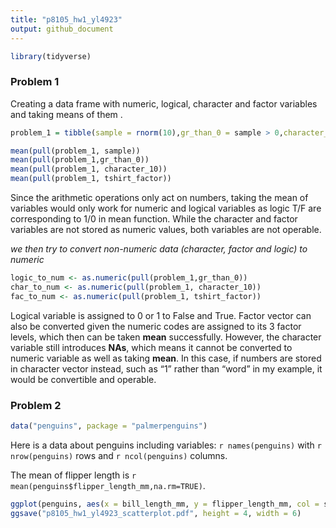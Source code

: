 ```yaml
---
title: "p8105_hw1_yl4923"
output: github_document
---
```


```r
library(tidyverse)
```

### Problem 1
Creating a data frame with numeric, logical, character and factor variables and taking means of them .
```r
problem_1 = tibble(sample = rnorm(10),gr_than_0 = sample > 0,character_10 = c("My","name","is","Alex","Welcome","to","my","R","programming","workspace"),tshirt_factor = factor(c("M","L","S","S","L","M","L","M","S","S"),ordered = TRUE,levels = c("S","M","L")))

mean(pull(problem_1, sample))
mean(pull(problem_1,gr_than_0))
mean(pull(problem_1, character_10))
mean(pull(problem_1, tshirt_factor))
```
Since the arithmetic operations only act on numbers, taking the mean of variables would only work for numeric and logical variables as logic T/F are corresponding to 1/0 in mean function. While the character and factor variables are not stored as numeric values, both variables are not operable.  

_we then try to convert non-numeric data (character, factor and logic) to numeric_
```r
logic_to_num <- as.numeric(pull(problem_1,gr_than_0))
char_to_num <- as.numeric(pull(problem_1, character_10))
fac_to_num <- as.numeric(pull(problem_1, tshirt_factor))
```
Logical variable is assigned to 0 or 1 to False and True. Factor vector can also be converted given the numeric codes are assigned to its 3 factor levels, which then can be taken **mean** successfully. However, the character variable still introduces **NAs**, which means it cannot be converted to numeric variable as well as taking **mean**. In this case, if numbers are stored in character vector instead, such as "1" rather than "word" in my example, it would be convertible and operable.


### Problem 2
```r
data("penguins", package = "palmerpenguins")
```
Here is a data about penguins including variables: `r names(penguins)` with `r nrow(penguins)` rows and `r ncol(penguins)` columns. 

The mean of flipper length is `r mean(penguins$flipper_length_mm,na.rm=TRUE)`. 

```r
ggplot(penguins, aes(x = bill_length_mm, y = flipper_length_mm, col = species)) + geom_point()
ggsave("p8105_hw1_yl4923_scatterplot.pdf", height = 4, width = 6)
```







